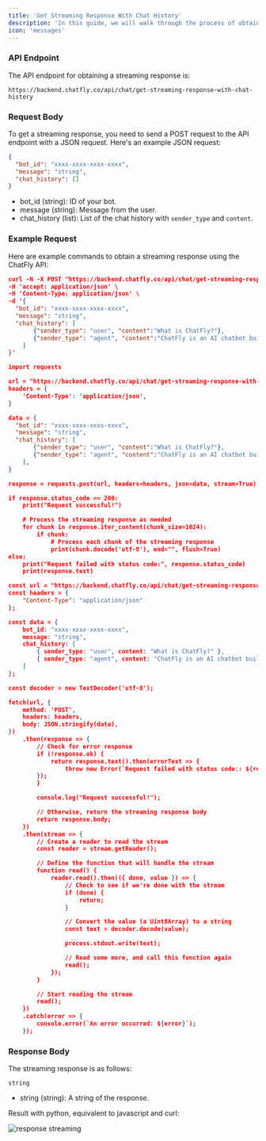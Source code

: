 ```yaml
---
title: 'Get Streaming Response With Chat History'
description: 'In this guide, we will walk through the process of obtaining a streaming response from the ChatFly API.'
icon: 'messages'
---
```


### API Endpoint

The API endpoint for obtaining a streaming response is:
```
https://backend.chatfly.co/api/chat/get-streaming-response-with-chat-history
```


### Request Body

To get a streaming response, you need to send a POST request to the API endpoint with a JSON request. Here's an example JSON request:

```json
{
  "bot_id": "xxxx-xxxx-xxxx-xxxx",
  "message": "string",
  "chat_history": []
}
```
- bot_id (string): ID of your bot.
- message (string): Message from the user.
- chat_history (list): List of the chat history with `sender_type` and `content`.

### Example Request

Here are example commands to obtain a streaming response using the ChatFly API:

<CodeGroup>

```json curl
curl -N -X POST "https://backend.chatfly.co/api/chat/get-streaming-response-with-chat-history" \
-H 'accept: application/json' \
-H 'Content-Type: application/json' \
-d '{
  "bot_id": "xxxx-xxxx-xxxx-xxxx",
  "message": "string",
  "chat_history": [
       {"sender_type": "user", "content":"What is ChatFly?"},
       {"sender_type": "agent", "content":"ChatFly is an AI chatbot builder"}
    ]
}'
```

```json python
import requests

url = "https://backend.chatfly.co/api/chat/get-streaming-response-with-chat-history"
headers = {
    'Content-Type': 'application/json',
}

data = {
  "bot_id": "xxxx-xxxx-xxxx-xxxx",
  "message": "string",
  "chat_history": [
       {"sender_type": "user", "content":"What is ChatFly?"},
       {"sender_type": "agent", "content":"ChatFly is an AI chatbot builder"},
    ],
}

response = requests.post(url, headers=headers, json=data, stream=True)

if response.status_code == 200:
    print("Request successful!")

    # Process the streaming response as needed
    for chunk in response.iter_content(chunk_size=1024):
        if chunk:
            # Process each chunk of the streaming response
            print(chunk.decode('utf-8'), end="", flush=True)
else:
    print("Request failed with status code:", response.status_code)
    print(response.text)

```

```json fetch/javascript
const url = "https://backend.chatfly.co/api/chat/get-streaming-response";
const headers = {
    "Content-Type": "application/json"
};

const data = {
    bot_id: "xxxx-xxxx-xxxx-xxxx",
    message: "string",
    chat_history: [
        { sender_type: "user", content: "What is ChatFly?" },
        { sender_type: "agent", content: "ChatFly is an AI chatbot builder" }
    ]
};

const decoder = new TextDecoder('utf-8');

fetch(url, {
    method: 'POST',
    headers: headers,
    body: JSON.stringify(data),
})
    .then(response => {
        // Check for error response
        if (!response.ok) {
            return response.text().then(errorText => {
                throw new Error(`Request failed with status code:: ${response.status} - ${errorText}`);
        });
        }

        console.log("Request successful!");

        // Otherwise, return the streaming response body
        return response.body;
    })
    .then(stream => {
        // Create a reader to read the stream
        const reader = stream.getReader();

        // Define the function that will handle the stream
        function read() {
            reader.read().then(({ done, value }) => {
                // Check to see if we're done with the stream
                if (done) {
                    return;
                }

                // Convert the value (a Uint8Array) to a string
                const text = decoder.decode(value);

                process.stdout.write(text);

                // Read some more, and call this function again
                read();
            });
        }

        // Start reading the stream
        read();
    })
    .catch(error => {
        console.error(`An error occurred: ${error}`);
    });
```

</CodeGroup>


### Response Body

The streaming response is as follows:


```
string
```

- string (string): A string of the response.

Result with python, equivalent to javascript and curl:


<img src="/images/streaming-response.gif" alt="response streaming" />
